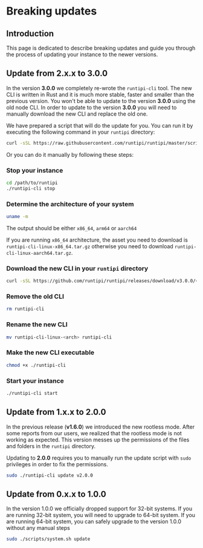 
# Breaking updates

## Introduction

This page is dedicated to describe breaking updates and guide you through the process of updating your instance to the newer versions.

## Update from 2.x.x to 3.0.0

In the version **3.0.0** we completely re-wrote the `runtipi-cli` tool.
The new CLI is written in Rust and it is much more stable, faster and smaller than the previous version.
You won't be able to update to the version **3.0.0** using the old node CLI. In order to update to the version **3.0.0** you will need to manually download the new CLI and
replace the old one.

We have prepared a script that will do the update for you. You can run it by executing the following command in your `runtipi` directory:

```bash
curl -sSL https://raw.githubusercontent.com/runtipi/runtipi/master/scripts/update-2.0.0-to-3.0.0.sh | bash
```

Or you can do it manually by following these steps:

<Steps>

### Stop your instance

```bash
cd /path/to/runtipi
./runtipi-cli stop
```

### Determine the architecture of your system

```bash
uname -m
```

The output should be either `x86_64`, `arm64` or `aarch64`

If you are running `x86_64` architecture, the asset you need to download is `runtipi-cli-linux-x86_64.tar.gz`
otherwise you need to download `runtipi-cli-linux-aarch64.tar.gz`.

### Download the new CLI in your `runtipi` directory

```bash
curl -sSL https://github.com/runtipi/runtipi/releases/download/v3.0.0/<asset-name> | tar -xz
```

### Remove the old CLI

```bash
rm runtipi-cli
```

### Rename the new CLI

```bash
mv runtipi-cli-linux-<arch> runtipi-cli
```

### Make the new CLI executable

```bash
chmod +x ./runtipi-cli
```

### Start your instance

```bash
./runtipi-cli start
```

</Steps>

## Update from 1.x.x to 2.0.0

In the previous release (**v1.6.0**) we introduced the new rootless mode. After some reports from our users, we realized that the rootless mode is not working as expected.
This version messes up the permissions of the files and folders in the `runtipi` directory.

Updating to **2.0.0** requires you to manually run the update script with `sudo` privileges in order to fix the permissions.

```bash
sudo ./runtipi-cli update v2.0.0
```

## Update from 0.x.x to 1.0.0

In the version 1.0.0 we officially dropped support for 32-bit systems. If you are running 32-bit system, you will need to upgrade to 64-bit system. If you are running 64-bit system, you can safely upgrade to the version 1.0.0 without any manual steps

```bash
sudo ./scripts/system.sh update
```
